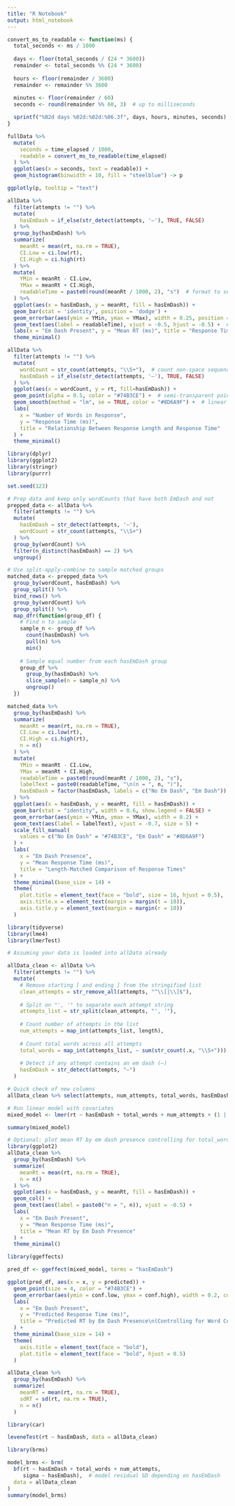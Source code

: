 ```yaml
---
title: "R Notebook"
output: html_notebook
---
```



```r
convert_ms_to_readable <- function(ms) {
  total_seconds <- ms / 1000
  
  days <- floor(total_seconds / (24 * 3600))
  remainder <- total_seconds %% (24 * 3600)
  
  hours <- floor(remainder / 3600)
  remainder <- remainder %% 3600
  
  minutes <- floor(remainder / 60)
  seconds <- round(remainder %% 60, 3)  # up to milliseconds

  sprintf("%02d days %02d:%02d:%06.3f", days, hours, minutes, seconds)
}
```

```r
fullData %>%
  mutate(
    seconds = time_elapsed / 1000,
    readable = convert_ms_to_readable(time_elapsed)
  ) %>%
  ggplot(aes(x = seconds, text = readable)) +
  geom_histogram(binwidth = 10, fill = "steelblue") -> p

ggplotly(p, tooltip = "text")
```


```r
allData %>% 
  filter(attempts != "") %>% 
  mutate(
    hasEmDash = if_else(str_detect(attempts, '—'), TRUE, FALSE)
  ) %>% 
  group_by(hasEmDash) %>% 
  summarize(
    meanRt = mean(rt, na.rm = TRUE),
    CI.Low = ci.low(rt),
    CI.High = ci.high(rt)
  ) %>% 
  mutate(
    YMin = meanRt - CI.Low,
    YMax = meanRt + CI.High,
    readableTime = paste0(round(meanRt / 1000, 2), "s")  # format to seconds
  ) %>% 
  ggplot(aes(x = hasEmDash, y = meanRt, fill = hasEmDash)) +
  geom_bar(stat = 'identity', position = 'dodge') +
  geom_errorbar(aes(ymin = YMin, ymax = YMax), width = 0.25, position = position_dodge(width = 0.9)) +
  geom_text(aes(label = readableTime), vjust = -0.5, hjust = -0.5) +  # add time labels above bars
  labs(x = "Em Dash Present", y = "Mean RT (ms)", title = "Response Times by Em Dash Presence") +
  theme_minimal()

```



```r
allData %>%
  filter(attempts != "") %>%
  mutate(
    wordCount = str_count(attempts, "\\S+"),  # count non-space sequences
    hasEmDash = if_else(str_detect(attempts, '—'), TRUE, FALSE)
  ) %>%
  ggplot(aes(x = wordCount, y = rt, fill=hasEmDash)) +
  geom_point(alpha = 0.5, color = "#74B3CE") +  # semi-transparent points
  geom_smooth(method = "lm", se = TRUE, color = "#8D6A9F") +  # linear trend line
  labs(
    x = "Number of Words in Response",
    y = "Response Time (ms)",
    title = "Relationship Between Response Length and Response Time"
  ) +
  theme_minimal()
```






```r
library(dplyr)
library(ggplot2)
library(stringr)
library(purrr)

set.seed(123)

# Prep data and keep only wordCounts that have both EmDash and not
prepped_data <- allData %>%
  filter(attempts != "") %>%
  mutate(
    hasEmDash = str_detect(attempts, '—'),
    wordCount = str_count(attempts, "\\S+")
  ) %>%
  group_by(wordCount) %>%
  filter(n_distinct(hasEmDash) == 2) %>%
  ungroup()

# Use split-apply-combine to sample matched groups
matched_data <- prepped_data %>%
  group_by(wordCount, hasEmDash) %>%
  group_split() %>%
  bind_rows() %>%
  group_by(wordCount) %>%
  group_split() %>%
  map_dfr(function(group_df) {
    # Find n to sample
    sample_n <- group_df %>%
      count(hasEmDash) %>%
      pull(n) %>%
      min()
    
    # Sample equal number from each hasEmDash group
    group_df %>%
      group_by(hasEmDash) %>%
      slice_sample(n = sample_n) %>%
      ungroup()
  })
```

```r
matched_data %>%
  group_by(hasEmDash) %>%
  summarize(
    meanRt = mean(rt, na.rm = TRUE),
    CI.Low = ci.low(rt),
    CI.High = ci.high(rt),
    n = n()
  ) %>%
  mutate(
    YMin = meanRt - CI.Low,
    YMax = meanRt + CI.High,
    readableTime = paste0(round(meanRt / 1000, 2), "s"),
    labelText = paste0(readableTime, "\n(n = ", n, ")"),
    hasEmDash = factor(hasEmDash, labels = c("No Em Dash", "Em Dash"))
  ) %>%
  ggplot(aes(x = hasEmDash, y = meanRt, fill = hasEmDash)) +
  geom_bar(stat = "identity", width = 0.6, show.legend = FALSE) +
  geom_errorbar(aes(ymin = YMin, ymax = YMax), width = 0.2) +
  geom_text(aes(label = labelText), vjust = -0.7, size = 5) +
  scale_fill_manual(
    values = c("No Em Dash" = "#74B3CE", "Em Dash" = "#8D6A9F")
  ) +
  labs(
    x = "Em Dash Presence",
    y = "Mean Response Time (ms)",
    title = "Length-Matched Comparison of Response Times"
  ) +
  theme_minimal(base_size = 14) +
  theme(
    plot.title = element_text(face = "bold", size = 16, hjust = 0.5),
    axis.title.x = element_text(margin = margin(t = 10)),
    axis.title.y = element_text(margin = margin(r = 10))
  )

```


```r
library(tidyverse)
library(lme4)
library(lmerTest)

# Assuming your data is loaded into allData already

allData_clean <- allData %>%
  filter(attempts != "") %>%
  mutate(
    # Remove starting [ and ending ] from the stringified list
    clean_attempts = str_remove_all(attempts, "^\\[|\\]$"),
    
    # Split on "', '" to separate each attempt string
    attempts_list = str_split(clean_attempts, "', '"),
    
    # Count number of attempts in the list
    num_attempts = map_int(attempts_list, length),
    
    # Count total words across all attempts
    total_words = map_int(attempts_list, ~ sum(str_count(.x, "\\S+"))),
    
    # Detect if any attempt contains an em dash (—)
    hasEmDash = str_detect(attempts, "—")
  )

# Quick check of new columns
allData_clean %>% select(attempts, num_attempts, total_words, hasEmDash) %>% head()

# Run linear model with covariates
mixed_model <- lmer(rt ~ hasEmDash + total_words + num_attempts + (1 | workerid), data = allData_clean)

summary(mixed_model)

# Optional: plot mean RT by em dash presence controlling for total_words and num_attempts
library(ggplot2)
allData_clean %>%
  group_by(hasEmDash) %>%
  summarize(
    meanRt = mean(rt, na.rm = TRUE),
    n = n()
  ) %>%
  ggplot(aes(x = hasEmDash, y = meanRt, fill = hasEmDash)) +
  geom_col() +
  geom_text(aes(label = paste0("n = ", n)), vjust = -0.5) +
  labs(
    x = "Em Dash Present",
    y = "Mean Response Time (ms)",
    title = "Mean RT by Em Dash Presence"
  ) +
  theme_minimal()

```


```r
library(ggeffects)

pred_df <- ggeffect(mixed_model, terms = "hasEmDash")
```

```r
ggplot(pred_df, aes(x = x, y = predicted)) +
  geom_point(size = 4, color = "#74B3CE") +
  geom_errorbar(aes(ymin = conf.low, ymax = conf.high), width = 0.2, color = "#8D6A9F") +
  labs(
    x = "Em Dash Present",
    y = "Predicted Response Time (ms)",
    title = "Predicted RT by Em Dash Presence\n(Controlling for Word Count and Attempts)"
  ) +
  theme_minimal(base_size = 14) +
  theme(
    axis.title = element_text(face = "bold"),
    plot.title = element_text(face = "bold", hjust = 0.5)
  )

```


```r
allData_clean %>%
  group_by(hasEmDash) %>%
  summarize(
    meanRT = mean(rt, na.rm = TRUE),
    sdRT = sd(rt, na.rm = TRUE),
    n = n()
  )

library(car)

leveneTest(rt ~ hasEmDash, data = allData_clean)

```

```r
library(brms)

model_brms <- brm(
  bf(rt ~ hasEmDash + total_words + num_attempts,
     sigma ~ hasEmDash),  # model residual SD depending on hasEmDash
  data = allData_clean
)
summary(model_brms)

```